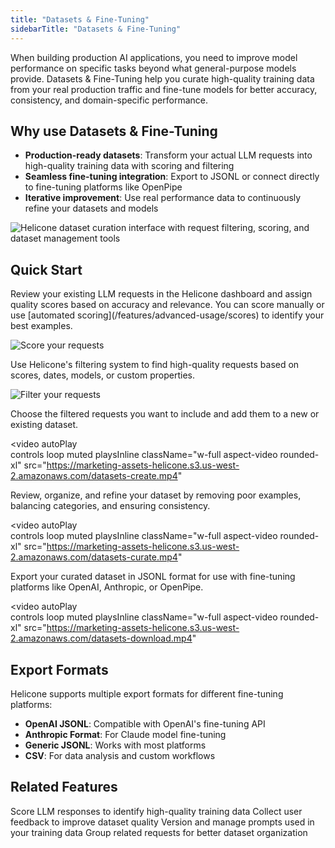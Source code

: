 ```yaml
---
title: "Datasets & Fine-Tuning"
sidebarTitle: "Datasets & Fine-Tuning"
---
```


When building production AI applications, you need to improve model performance on specific tasks beyond what general-purpose models provide. Datasets & Fine-Tuning help you curate high-quality training data from your real production traffic and fine-tune models for better accuracy, consistency, and domain-specific performance.

## Why use Datasets & Fine-Tuning

- **Production-ready datasets**: Transform your actual LLM requests into high-quality training data with scoring and filtering
- **Seamless fine-tuning integration**: Export to JSONL or connect directly to fine-tuning platforms like OpenPipe
- **Iterative improvement**: Use real performance data to continuously refine your datasets and models

<Frame caption="Dataset curation interface showing request filtering and scoring for fine-tuning preparation">
  <img
    src="/images/features/fine-tuning/dataset2.webp"
    alt="Helicone dataset curation interface with request filtering, scoring, and dataset management tools"
  />
</Frame>

## Quick Start

<Steps>
<Step title="Score Your Requests">
Review your existing LLM requests in the Helicone dashboard and assign quality scores based on accuracy and relevance. You can score manually or use [automated scoring](/features/advanced-usage/scores) to identify your best examples.

![Score your requests](/images/datasets/scores.webp)
</Step>

<Step title="Filter Requests">
Use Helicone's filtering system to find high-quality requests based on scores, dates, models, or custom properties.

![Filter your requests](/images/datasets/filters.webp)
</Step>

<Step title="Select for Dataset">
Choose the filtered requests you want to include and add them to a new or existing dataset.

<video
  autoPlay  
  controls
  loop
  muted
  playsInline
  className="w-full aspect-video rounded-xl"
  src="https://marketing-assets-helicone.s3.us-west-2.amazonaws.com/datasets-create.mp4"
></video>
</Step>

<Step title="Curate Dataset">
Review, organize, and refine your dataset by removing poor examples, balancing categories, and ensuring consistency.

<video
  autoPlay  
  controls
  loop
  muted
  playsInline
  className="w-full aspect-video rounded-xl"
  src="https://marketing-assets-helicone.s3.us-west-2.amazonaws.com/datasets-curate.mp4"
></video>
</Step>

<Step title="Export">
Export your curated dataset in JSONL format for use with fine-tuning platforms like OpenAI, Anthropic, or OpenPipe.

<video
  autoPlay  
  controls
  loop
  muted
  playsInline
  className="w-full aspect-video rounded-xl"
  src="https://marketing-assets-helicone.s3.us-west-2.amazonaws.com/datasets-download.mp4"
></video>
</Step>
</Steps>

## Export Formats

Helicone supports multiple export formats for different fine-tuning platforms:

- **OpenAI JSONL**: Compatible with OpenAI's fine-tuning API
- **Anthropic Format**: For Claude model fine-tuning
- **Generic JSONL**: Works with most platforms
- **CSV**: For data analysis and custom workflows

## Related Features

<CardGroup cols={2}>
<Card title="Scores" icon="star" href="/features/advanced-usage/scores">
Score LLM responses to identify high-quality training data
</Card>

<Card title="User Feedback" icon="thumbs-up" href="/features/advanced-usage/feedback">
Collect user feedback to improve dataset quality
</Card>

<Card title="Prompt Management" icon="file-text" href="/features/advanced-usage/prompts">
Version and manage prompts used in your training data
</Card>

<Card title="Sessions" icon="layers" href="/features/sessions">
Group related requests for better dataset organization
</Card>
</CardGroup>
